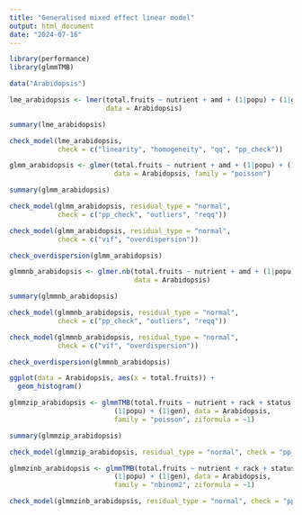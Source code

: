 ```yaml
---
title: "Generalised mixed effect linear model"
output: html_document
date: "2024-07-16"
---
```


```r
library(performance)
library(glmmTMB)
```


```r
data("Arabidopsis")
```

```r
lme_arabidopsis <- lmer(total.fruits ~ nutrient + amd + (1|popu) + (1|gen), 
                        data = Arabidopsis)
```

```r
summary(lme_arabidopsis)
```

```r
check_model(lme_arabidopsis, 
            check = c("linearity", "homogeneity", "qq", "pp_check"))
```

```r
glmm_arabidopsis <- glmer(total.fruits ~ nutrient + amd + (1|popu) + (1|gen), 
                          data = Arabidopsis, family = "poisson")

summary(glmm_arabidopsis)
```

```r
check_model(glmm_arabidopsis, residual_type = "normal",
            check = c("pp_check", "outliers", "reqq"))
```

```r
check_model(glmm_arabidopsis, residual_type = "normal",
            check = c("vif", "overdispersion"))
```

```r
check_overdispersion(glmm_arabidopsis)
```

```r
glmmnb_arabidopsis <- glmer.nb(total.fruits ~ nutrient + amd + (1|popu) + (1|gen), 
                               data = Arabidopsis)

summary(glmmnb_arabidopsis)
```

```r
check_model(glmmnb_arabidopsis, residual_type = "normal",
            check = c("pp_check", "outliers", "reqq"))
```

```r
check_model(glmmnb_arabidopsis, residual_type = "normal",
            check = c("vif", "overdispersion"))
```

```r
check_overdispersion(glmmnb_arabidopsis)
```

```r
ggplot(data = Arabidopsis, aes(x = total.fruits)) +
  geom_histogram()
```

```r
glmmzip_arabidopsis <- glmmTMB(total.fruits ~ nutrient + rack + status + amd + reg + 
                          (1|popu) + (1|gen), data = Arabidopsis,
                          family = "poisson", ziformula = ~1)

summary(glmmzip_arabidopsis)
```

```r
check_model(glmmzip_arabidopsis, residual_type = "normal", check = "pp_check")
```

```r
glmmzinb_arabidopsis <- glmmTMB(total.fruits ~ nutrient + rack + status + amd + reg + 
                          (1|popu) + (1|gen), data = Arabidopsis,
                          family = "nbinom2", ziformula = ~1)

check_model(glmmzinb_arabidopsis, residual_type = "normal", check = "pp_check")
```

